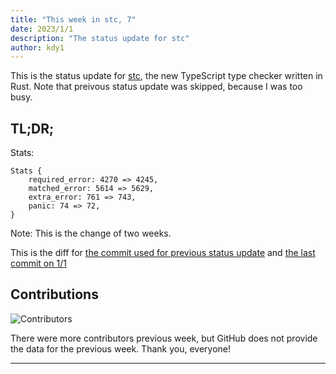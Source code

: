 ```yaml
---
title: "This week in stc, 7"
date: 2023/1/1
description: "The status update for stc"
author: kdy1
---
```


This is the status update for [stc][], the new TypeScript type checker written in Rust.
Note that preivous status update was skipped, because I was too busy.

## TL;DR;

Stats:

```
Stats {
    required_error: 4270 => 4245,
    matched_error: 5614 => 5629,
    extra_error: 761 => 743,
    panic: 74 => 72,
}
```

Note: This is the change of two weeks.

This is the diff for [the commit used for previous status update](https://github.com/dudykr/stc/blob/d6dc481fd29c9e6e93e268dbd4f11a7b3883a6d2/crates/stc_ts_type_checker/tests/tsc-stats.rust-debug) and [the last commit on 1/1](https://github.com/dudykr/stc/blob/977a433daae8d5dd51312e2c8921912008396b17/crates/stc_ts_type_checker/tests/tsc-stats.rust-debug)

## Contributions

![Contributors](/images/this-week-in-stc/7/contributors.png)

There were more contributors previous week, but GitHub does not provide the data for the previous week.
Thank you, everyone!

---

[stc]: https://github.com/dudykr/stc
